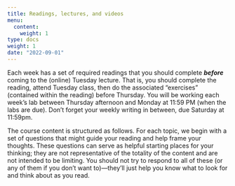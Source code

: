 ```yaml
---
title: Readings, lectures, and videos
menu:
  content:
    weight: 1
type: docs
weight: 1
date: "2022-09-01"
---
```


Each week has a set of required readings that you should complete ***before*** coming to the (online) Tuesday lecture. That is, you should complete the reading, attend Tuesday class, then do the associated "exercises" (contained within the reading) before Thursday. You will be working each week's lab between Thursday afternoon and Monday at 11:59 PM (when the labs are due). Don't forget your weekly writing in between, due Saturday at 11:59pm.

The course content is structured as follows. For each topic, we begin with a set of questions that might guide your reading and help frame your thoughts. These questions can serve as helpful starting places for your thinking; they are not representative of the totality of the content and are not intended to be limiting. You should not try to respond to all of these (or any of them if you don't want to)—they'll just help you know what to look for and think about as you read.

<!-- All lecture videos are posted to [our SSC442 channel on Mediaspace <i class="fas fa-film"></i>](https://mediaspace.msu.edu/channel/SSC442+-+Spring+20221+-+KIRKPATRICK/199607633/subscribe). -->
